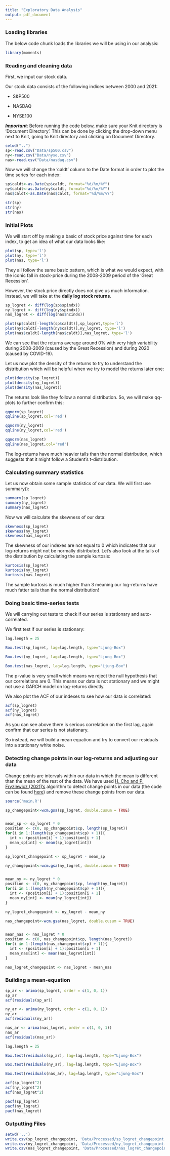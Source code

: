 ```yaml
---
title: "Exploratory Data Analysis"
output: pdf_document
---
```


### **Loading libraries**

The below code chunk loads the libraries we will be using in our analysis:

```r
library(moments)
```

### **Reading and cleaning data**

First, we input our stock data.

Our stock data consists of the following indices between 2000 and 2021:

-   S&P500

-   NASDAQ

-   NYSE100

***Important***: Before running the code below, make sure your Knit directory is 'Document Directory'. This can be done by clicking the drop-down menu next to Knit, going to Knit directory and clicking on Document Directory.

```r
setwd("..")
sp<-read.csv("Data/sp500.csv")
ny<-read.csv("Data/nyse.csv")
nas<-read.csv("Data/nasdaq.csv")
```

Now we will change the 'caldt' column to the Date format in order to plot the time series for each index:

```r
sp$caldt<-as.Date(sp$caldt, format="%d/%m/%Y")
ny$caldt<-as.Date(ny$caldt, format="%d/%m/%Y")
nas$caldt<-as.Date(nas$caldt, format="%d/%m/%Y")

str(sp)
str(ny)
str(nas)
```

### **Initial Plots**

We will start off by making a basic of stock price against time for each index, to get an idea of what our data looks like:

```r
plot(sp, type='l')
plot(ny, type='l')
plot(nas, type='l')
```

They all follow the same basic pattern, which is what we would expect, with the iconic fall in stock-price during the 2008-2009 period of the 'Great Recession'.

However, the stock price directly does not give us much information. Instead, we will take at the **daily log stock returns**.

```r
sp_logret <- diff(log(sp$spindx))
ny_logret <- diff(log(ny$spindx))
nas_logret <- diff(log(nas$ncindx))

plot(sp$caldt[-length(sp$caldt)],sp_logret,type='l')
plot(ny$caldt[-length(ny$caldt)],ny_logret, type='l')
plot(nas$caldt[-length(nas$caldt)],nas_logret, type='l')
```

We can see that the returns average around 0% with very high variability during 2008-2009 (caused by the Great Recession) and during 2020 (caused by COVID-19).

Let us now plot the density of the returns to try to understand the distribution which will be helpful when we try to model the returns later one:

```r
plot(density(sp_logret))
plot(density(ny_logret))
plot(density(nas_logret))
```

The returns look like they follow a normal distribution. So, we will make qq-plots to further confirm this:

```r
qqnorm(sp_logret)
qqline(sp_logret,col='red')

qqnorm(ny_logret)
qqline(ny_logret,col='red')

qqnorm(nas_logret)
qqline(nas_logret,col='red')
```

The log-returns have much heavier tails than the normal distribution, which suggests that it might follow a Student's t-distribution.

### **Calculating summary statistics**

Let us now obtain some sample statistics of our data. We will first use summary():

```r
summary(sp_logret)
summary(ny_logret)
summary(nas_logret)
```

Now we will calculate the skewness of our data:

```r
skewness(sp_logret)
skewness(ny_logret)
skewness(nas_logret)
```

The skewness of our indexes are not equal to 0 which indicates that our log-returns might not be normally distributed. Let's also look at the tails of the distribution by calculating the sample kurtosis:

```r
kurtosis(sp_logret)
kurtosis(ny_logret)
kurtosis(nas_logret)
```

The sample kurtosis is much higher than 3 meaning our log-returns have much fatter tails than the normal distribution!

### Doing basic time-series tests

We will carrying out tests to check if our series is stationary and auto-correlated.

We first test if our series is stationary:

```r
lag.length = 25

Box.test(sp_logret, lag=lag.length, type="Ljung-Box")

Box.test(ny_logret, lag=lag.length, type="Ljung-Box")

Box.test(nas_logret, lag=lag.length, type="Ljung-Box")
```

The p-value is very small which means we reject the null hypothesis that our correlations are 0. This means our data is not stationary and we might not use a GARCH model on log-returns directly.

We also plot the ACF of our indexes to see how our data is correlated:

```r
acf(sp_logret)
acf(ny_logret)
acf(nas_logret)
```

As you can see above there is serious correlation on the first lag, again confirm that our series is not stationary.

So instead, we will build a mean equation and try to convert our residuals into a stationary white noise.

### Detecting change points in our log-returns and adjusting our data

Change points are intervals within our data in which the mean is different than the mean of the rest of the data. We have used [H. Cho and P. Fryzlewicz (2021)'s](https://arxiv.org/abs/2011.13884) algorithm to detect change points in our data (the code can be found [here](https://github.com/haeran-cho/wcm.gsa)) and remove these change points from our data.

```r
source('main.R')

sp_changepoint<-wcm.gsa(sp_logret, double.cusum = TRUE)


mean_sp <- sp_logret * 0
position <- c(0, sp_changepoint$cp, length(sp_logret))
for(i in 1:(length(sp_changepoint$cp) + 1)){
  int <- (position[i] + 1):position[i + 1]
  mean_sp[int] <- mean(sp_logret[int])
}

sp_logret_changepoint <- sp_logret - mean_sp
```

```r
ny_changepoint<-wcm.gsa(ny_logret, double.cusum = TRUE)


mean_ny <- ny_logret * 0
position <- c(0, ny_changepoint$cp, length(ny_logret))
for(i in 1:(length(ny_changepoint$cp) + 1)){
  int <- (position[i] + 1):position[i + 1]
  mean_ny[int] <- mean(ny_logret[int])
}

ny_logret_changepoint <- ny_logret - mean_ny
```

```r
nas_changepoint<-wcm.gsa(nas_logret, double.cusum = TRUE)


mean_nas <- nas_logret * 0
position <- c(0, nas_changepoint$cp, length(nas_logret))
for(i in 1:(length(nas_changepoint$cp) + 1)){
  int <- (position[i] + 1):position[i + 1]
  mean_nas[int] <- mean(nas_logret[int])
}

nas_logret_changepoint <- nas_logret - mean_nas
```

### Building a mean-equation

```r
sp_ar <- arima(sp_logret, order = c(1, 0, 1))
sp_ar
acf(residuals(sp_ar))

ny_ar <- arima(ny_logret, order = c(1, 0, 1))
ny_ar
acf(residuals(ny_ar))

nas_ar <- arima(nas_logret, order = c(1, 0, 1))
nas_ar
acf(residuals(nas_ar))
```

```r
lag.length = 25

Box.test(residuals(sp_ar), lag=lag.length, type="Ljung-Box")

Box.test(residuals(ny_ar), lag=lag.length, type="Ljung-Box")

Box.test(residuals(nas_ar), lag=lag.length, type="Ljung-Box")

```

```r
acf(sp_logret^2)
acf(ny_logret^2)
acf(nas_logret^2)
```

```r
pacf(sp_logret)
pacf(ny_logret)
pacf(nas_logret)
```



### Outputting Files

```r
setwd('..')
write.csv(sp_logret_changepoint, 'Data/Processed/sp_logret_changepoint.csv', row.names=T)
write.csv(ny_logret_changepoint, 'Data/Processed/ny_logret_changepoint.csv', row.names=T)
write.csv(nas_logret_changepoint, 'Data/Processed/nas_logret_changepoint.csv', row.names=T)
```
